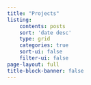 ```yaml
---
title: "Projects"
listing:
    contents: posts
    sort: 'date desc'
    type: grid
    categories: true
    sort-ui: false
    filter-ui: false
page-layout: full
title-block-banner: false
---
```

